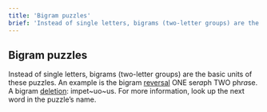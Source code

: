 ```yaml
---
title: 'Bigram puzzles'
brief: 'Instead of single letters, bigrams (two-letter groups) are the basic units of these puzzles.'
---
```


## Bigram puzzles

Instead of single letters, bigrams (two-letter groups) are the basic units of these puzzles. An example is the bigram [reversal](base/reversal) <Example><Step><label>ONE</label> se*ra*ph</Step> <Finally><label>TWO</label> ph*ra*se</Finally></Example>. A bigram [deletion](base/deletion): <Example>impet~uo~us</Example>. For more information, look up the next word in the puzzle’s name.